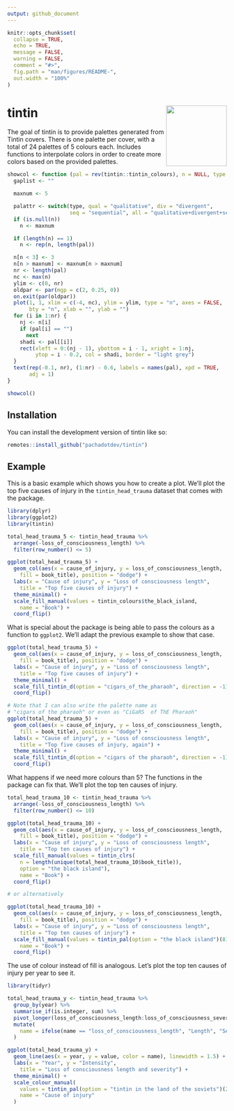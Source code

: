 ```yaml
---
output: github_document
---
```


<!-- README.md is generated from README.Rmd. Please edit that file -->

```r
knitr::opts_chunk$set(
  collapse = TRUE,
  echo = TRUE,
  message = FALSE,
  warning = FALSE,
  comment = "#>",
  fig.path = "man/figures/README-",
  out.width = "100%"
)
```

# tintin <img src="man/figures/logo.svg" align="right" height="139" alt="" />

<!-- badges: start -->
<!-- badges: end -->

The goal of tintin is to provide palettes generated from Tintin covers. There is one palette per cover, with a total of 24 palettes of 5 colours each. Includes functions to interpolate colors in order to create more colors based on the provided palettes.

```r
showcol <- function (pal = rev(tintin::tintin_colours), n = NULL, type = "all", exact.n = TRUE) {
  gaplist <- ""

  maxnum <- 5

  palattr <- switch(type, qual = "qualitative", div = "divergent",
                    seq = "sequential", all = "qualitative+divergent+sequential")
  if (is.null(n))
    n <- maxnum

  if (length(n) == 1)
    n <- rep(n, length(pal))

  n[n < 3] <- 3
  n[n > maxnum] <- maxnum[n > maxnum]
  nr <- length(pal)
  nc <- max(n)
  ylim <- c(0, nr)
  oldpar <- par(mgp = c(2, 0.25, 0))
  on.exit(par(oldpar))
  plot(1, 1, xlim = c(-4, nc), ylim = ylim, type = "n", axes = FALSE,
       bty = "n", xlab = "", ylab = "")
  for (i in 1:nr) {
    nj <- n[i]
    if (pal[i] == "")
      next
    shadi <- pal[[i]]
    rect(xleft = 0:(nj - 1), ybottom = i - 1, xright = 1:nj,
         ytop = i - 0.2, col = shadi, border = "light grey")
  }
  text(rep(-0.1, nr), (1:nr) - 0.6, labels = names(pal), xpd = TRUE,
       adj = 1)
}

showcol()
```

## Installation

You can install the development version of tintin like so:

``` r
remotes::install_github("pachadotdev/tintin")
```

## Example

This is a basic example which shows you how to create a plot. We'll plot
the top five causes of injury in the `tintin_head_trauma` dataset that comes 
with the package.

```r
library(dplyr)
library(ggplot2)
library(tintin)

total_head_trauma_5 <- tintin_head_trauma %>% 
  arrange(-loss_of_consciousness_length) %>% 
  filter(row_number() <= 5)

ggplot(total_head_trauma_5) +
  geom_col(aes(x = cause_of_injury, y = loss_of_consciousness_length, 
    fill = book_title), position = "dodge") +
  labs(x = "Cause of injury", y = "Loss of consciousness length",
    title = "Top five causes of injury") +
  theme_minimal() +
  scale_fill_manual(values = tintin_colours$the_black_island,
    name = "Book") +
  coord_flip()
```

What is special about the package is being able to pass the colours as a 
function to `ggplot2`. We'll adapt the previous example to show that case.

```r
ggplot(total_head_trauma_5) +
  geom_col(aes(x = cause_of_injury, y = loss_of_consciousness_length, 
    fill = book_title), position = "dodge") +
  labs(x = "Cause of injury", y = "Loss of consciousness length",
    title = "Top five causes of injury") +
  theme_minimal() +
  scale_fill_tintin_d(option = "cigars_of_the_pharaoh", direction = -1) +
  coord_flip()
```

```r
# Note that I can also write the palette name as
# "cigars of the pharaoh" or even as "CiGaRS  of ThE Pharaoh"
ggplot(total_head_trauma_5) +
  geom_col(aes(x = cause_of_injury, y = loss_of_consciousness_length, 
    fill = book_title), position = "dodge") +
  labs(x = "Cause of injury", y = "Loss of consciousness length",
    title = "Top five causes of injury, again") +
  theme_minimal() +
  scale_fill_tintin_d(option = "cigars of the pharaoh", direction = -1) +
  coord_flip()
```

What happens if we need more colours than 5? The functions in the package
can fix that. We'll plot the top ten causes of injury.

```r
total_head_trauma_10 <- tintin_head_trauma %>% 
  arrange(-loss_of_consciousness_length) %>% 
  filter(row_number() <= 10)

ggplot(total_head_trauma_10) +
  geom_col(aes(x = cause_of_injury, y = loss_of_consciousness_length, 
    fill = book_title), position = "dodge") +
  labs(x = "Cause of injury", y = "Loss of consciousness length",
    title = "Top ten causes of injury") +
  scale_fill_manual(values = tintin_clrs(
    n = length(unique(total_head_trauma_10$book_title)), 
    option = "the black island"),
    name = "Book") +
  coord_flip()
```

```r
# or alternatively

ggplot(total_head_trauma_10) +
  geom_col(aes(x = cause_of_injury, y = loss_of_consciousness_length, 
    fill = book_title), position = "dodge") +
  labs(x = "Cause of injury", y = "Loss of consciousness length",
    title = "Top ten causes of injury") +
  scale_fill_manual(values = tintin_pal(option = "the black island")(8), 
    name = "Book") +
  coord_flip()
```

The use of colour instead of fill is analogous. Let's plot the top ten causes of
injury per year to see it.

```r
library(tidyr)

total_head_trauma_y <- tintin_head_trauma %>% 
  group_by(year) %>% 
  summarise_if(is.integer, sum) %>% 
  pivot_longer(loss_of_consciousness_length:loss_of_consciousness_severity) %>%
  mutate(
    name = ifelse(name == "loss_of_consciousness_length", "Length", "Severity")
  )

ggplot(total_head_trauma_y) +
  geom_line(aes(x = year, y = value, color = name), linewidth = 1.5) +
  labs(x = "Year", y = "Intensity",
    title = "Loss of consciousness length and severity") +
  theme_minimal() +
  scale_colour_manual(
    values = tintin_pal(option = "tintin in the land of the soviets")(2), 
    name = "Cause of injury"
  )
```
